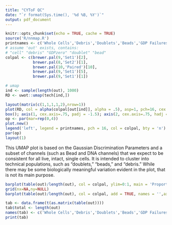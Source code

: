 ```yaml
---
title: "CYToF QC"
date: "`r format(Sys.time(), '%d %B, %Y')`"
output: pdf_document
---
```


```r
knitr::opts_chunk$set(echo = TRUE, cache = TRUE)
source('R/nnmap.R')
printnames <- c('Whole Cells','Debris','Doublets','Beads','GDP Failures')
# assume 'out' exists, contains:
# "cell" "debris" "GDPzero" "doublet" "bead"
colpal <- c(brewer.pal(9,'Set1')[2],
            brewer.pal(8,'Set2')[1],
            brewer.pal(10,'Paired')[10],
            brewer.pal(9,'Set1')[5],
            brewer.pal(9,'Set1')[1])
```

```r
# umap
ind <- sample(length(out), 1000)
RD <- uwot::umap(tech[ind,])

layout(matrix(c(1,1,1,1,2),nrow=1))
plot(RD, col = alpha(colpal[out[ind]], alpha = .5), asp=1, pch=16, cex = .6, main = 'Technical UMAP', axes=FALSE)
box(); axis(1, cex.axis=.75, padj = -1.5); axis(2, cex.axis=.75, hadj = .5)
op <- par(mar=rep(0,4))
plot.new()
legend('left', legend = printnames, pch = 16, col = colpal, bty = 'n')
par(op)
layout(1)
```

This UMAP plot is based on the Gaussian Discrimination Parameters and a subset of channels (such as Bead and DNA channels) that we expect to be consistent for all live, intact, single cells. It is intended to cluster into technical populations, such as "doublets," "beads," and "debris." While there may be some biologically meaningful variation evident in the plot, that is not its main purpose.


```r
barplot(table(out)/length(out), col = colpal, ylim=0:1, main = 'Proportions', names = printnames, cex.names = .75, cex.axis = .75)
grid(nx=NA,ny=NULL)
barplot(table(out)/length(out), col = colpal, add = TRUE, names = '',axes=FALSE)
```

```r
tab <- data.frame(t(as.matrix(table(out))))
tab$total <- length(out)
names(tab) <- c('Whole Cells','Debris','Doublets','Beads','GDP Failures', 'TOTAL')
print(tab)
```

